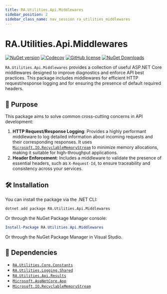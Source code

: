 ```yaml
---
title: RA.Utilities.Api.Middlewares
sidebar_position: 2
sidebar_class_name: nav_session ra_utilities_middlewares
---
```



<p align="center">
<LogoSvg width={'15rem'} height={'15rem'} />
</p>

# RA.Utilities.Api.Middlewares

[![NuGet version](https://img.shields.io/nuget/v/RA.Utilities.Api.Middlewares.svg)](https://www.nuget.org/packages/RA.Utilities.Api.Middlewares/)
[![Codecov](https://codecov.io/github/RedonAlla/RA.Utilities/graph/badge.svg)](https://codecov.io/github/RedonAlla/RA.Utilities)
[![GitHub license](https://img.shields.io/github/license/RedonAlla/RA.Utilities)](https://github.com/RedonAlla/RA.Utilities/blob/main/LICENSE)
[![NuGet Downloads](https://img.shields.io/nuget/dt/RA.Utilities.Api.Middlewares.svg)](https://www.nuget.org/packages/RA.Utilities.Api.Middlewares/)

`RA.Utilities.Api.Middlewares` provides a collection of useful ASP.NET Core middlewares designed to improve diagnostics and enforce API best practices.
This package includes middlewares for efficient HTTP request/response logging and for ensuring the presence of default required headers.

## 🎯 Purpose

This package aims to solve common cross-cutting concerns in API development:

1.  **HTTP Request/Response Logging**: Provides a highly performant middleware to log detailed information about incoming requests and their corresponding responses.
It uses [`Microsoft.IO.RecyclableMemoryStream`](https://www.nuget.org/packages/Microsoft.IO.RecyclableMemoryStream)
to minimize memory allocations, making it suitable for high-throughput applications.
2.  **Header Enforcement**: Includes a middleware to validate the presence of essential headers, such as `X-Request-Id`, to ensure traceability and consistency across your services.

## 🛠️ Installation

You can install the package via the .NET CLI:

```bash
dotnet add package RA.Utilities.Api.Middlewares
```

Or through the NuGet Package Manager console:

```powershell
Install-Package RA.Utilities.Api.Middlewares
```

Or through the NuGet Package Manager in Visual Studio.

## 🔗 Dependencies

- [`RA.Utilities.Core.Constants`](../../core/CoreConstants/index.mdx)
- [`RA.Utilities.Logging.Shared`](../../Logging/Shared/index.mdx)
- [`RA.Utilities.Api.Results`](../ApiResults/index.mdx)
- [`Microsoft.AspNetCore.App`](https://learn.microsoft.com/en-us/aspnet/core/fundamentals/metapackage-app)
- [`Microsoft.IO.RecyclableMemoryStream`](https://www.nuget.org/packages/Microsoft.IO.RecyclableMemoryStream)


<br />
<br />

<DocCardList />